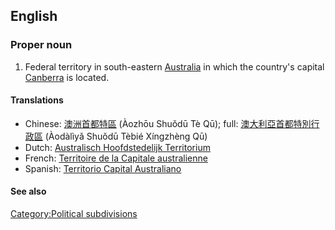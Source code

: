 ==English==

===Proper noun===
{{en-proper noun|sg=[[Australian]] [[capital|Capital]] [[territory|Territory]]}}

# Federal territory in south-eastern [[Australia]] in which the country's capital [[Canberra]] is located.

====Translations====
*Chinese: [[澳洲首都特區]] (Àozhōu Shuǒdū Tè Qū); full: [[澳大利亞首都特別行政區]] (Àodàlìyǎ Shuǒdū Tèbié Xíngzhèng Qū)
*Dutch: [[Australisch Hoofdstedelijk Territorium]]
*French: [[Territoire de la Capitale australienne]]
*Spanish: [[Territorio Capital Australiano]]

====See also====
{{pedialite}}

[[Category:Political subdivisions]]